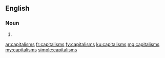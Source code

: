 ==English==

===Noun===
{{head|en|plural}}

# {{plural of|capitalism|lang=en}}

[[ar:capitalisms]]
[[fr:capitalisms]]
[[fy:capitalisms]]
[[ku:capitalisms]]
[[mg:capitalisms]]
[[my:capitalisms]]
[[simple:capitalisms]]